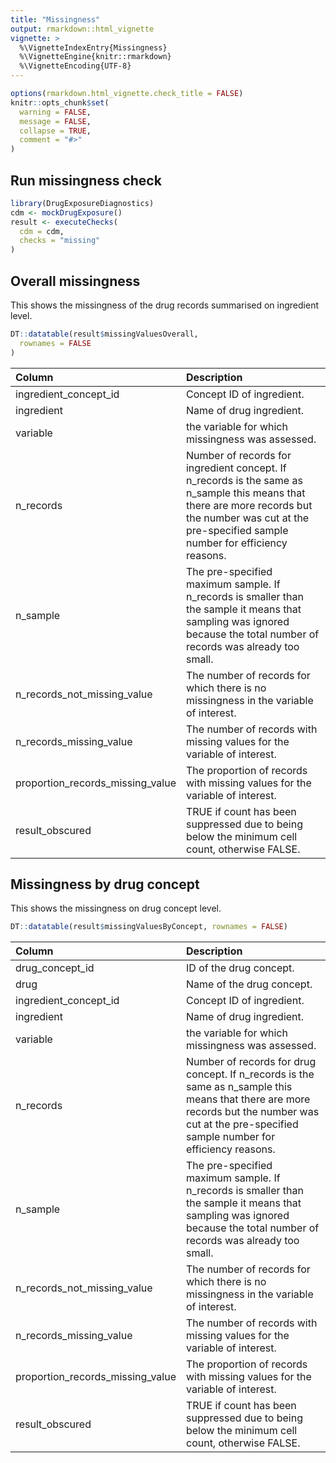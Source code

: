 ```yaml
---
title: "Missingness"
output: rmarkdown::html_vignette
vignette: >
  %\VignetteIndexEntry{Missingness}
  %\VignetteEngine{knitr::rmarkdown}
  %\VignetteEncoding{UTF-8}
---
```


```r
options(rmarkdown.html_vignette.check_title = FALSE)
knitr::opts_chunk$set(
  warning = FALSE,
  message = FALSE,
  collapse = TRUE,
  comment = "#>"
)
```

## Run missingness check
```r
library(DrugExposureDiagnostics)
cdm <- mockDrugExposure()
result <- executeChecks(
  cdm = cdm,
  checks = "missing"
)
```

## Overall missingness
This shows the missingness of the drug records summarised on ingredient level.

```r
DT::datatable(result$missingValuesOverall,
  rownames = FALSE
)
```

| Column  | Description |
:------------- | :------------- |
ingredient_concept_id | Concept ID of ingredient. |
ingredient  | Name of drug ingredient. |
variable | the variable for which missingness was assessed. |
n_records | Number of records for ingredient concept. If n_records is the same as n_sample this means that there are more records but the number was cut at the pre-specified sample number for efficiency reasons. |
n_sample | The pre-specified maximum sample. If n_records is smaller than the sample it means that sampling was ignored because the total number of records was already too small. |
n_records_not_missing_value | The number of records for which there is no missingness in the variable of interest. |
n_records_missing_value | The number of records with missing values for the variable of interest. |
proportion_records_missing_value | The proportion of records with missing values for the variable of interest. |
result_obscured | TRUE if count has been suppressed due to being below the minimum cell count, otherwise FALSE. |

## Missingness by drug concept
This shows the missingness on drug concept level.

```r
DT::datatable(result$missingValuesByConcept, rownames = FALSE)
```

| Column  | Description |
:------------- | :------------- |
drug_concept_id  | ID of the drug concept. |
drug  | Name of the drug concept. |
ingredient_concept_id | Concept ID of ingredient. |
ingredient  | Name of drug ingredient. |
variable | the variable for which missingness was assessed. |
n_records | Number of records for drug concept.  If n_records is the same as n_sample this means that there are more records but the number was cut at the pre-specified sample number for efficiency reasons. |
n_sample | The pre-specified maximum sample. If n_records is smaller than the sample it means that sampling was ignored because the total number of records was already too small. |
n_records_not_missing_value | The number of records for which there is no missingness in the variable of interest. |
n_records_missing_value | The number of records with missing values for the variable of interest. |
proportion_records_missing_value | The proportion of records with missing values for the variable of interest. |
result_obscured | TRUE if count has been suppressed due to being below the minimum cell count, otherwise FALSE. |


